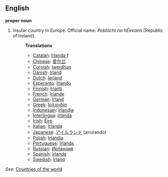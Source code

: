 ==English==

'''proper noun'''

# Insular country in Europe. Official name: ''Poblacht na hÉireann'' [Republic of Ireland].
#:'''Translations'''
#:*[[Catalan]]: [[Irlanda]] ''f''
#:*[[Chinese]]: [[爱尔兰]]
#:*[[Cornish]]: [[Iwerdhon]]
#:*[[Danish]]: [[Irland]]
#:*[[Dutch]]: [[Ierland]]
#:*[[Esperanto]]: [[Irlando]]
#:*[[Finnish]]: [[Irlanti]]
#:*[[French]]: [[Irlande]]
#:*[[German]]: [[Irland]]
#:*[[Greek]]: [[Ιρλανδία]]
#:*[[Indonesian]]: [[Irlandia]]
#:*[[Interlingua]]: [[Irlanda]]
#:*[[Irish]]: [[Éire]]
#:*[[Italian]]: [[Irlanda]]
#:*[[Japanese]]: [[アイルランド]] (airurando)
#:*[[Polish]]: [[Irlandia]]
#:*[[Portuguese]]: [[Irlanda]]
#:*[[Russian]]: [[Ирландия]]
#:*[[Spanish]]: [[Irlanda]]
#:*[[Swedish]]: [[Irland]]

''See'': [[Countries of the world]]